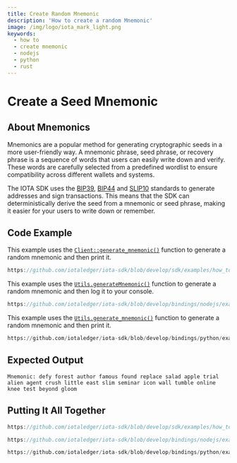 ```yaml
---
title: Create Random Mnemonic
description: 'How to create a random Mnemonic'
image: /img/logo/iota_mark_light.png
keywords:
  - how to
  - create mnemonic
  - nodejs
  - python
  - rust
---
```



# Create a Seed Mnemonic

## About Mnemonics

Mnemonics are a popular method for generating cryptographic seeds in a more user-friendly way. A mnemonic phrase, seed
phrase, or recovery phrase is a sequence of words that users can easily write down and verify. These words are carefully
selected from a predefined wordlist to ensure compatibility across different wallets and systems.

The IOTA SDK uses the [BIP39](https://en.bitcoin.it/wiki/BIP_0039), [BIP44](https://en.bitcoin.it/wiki/BIP_0044) and [SLIP10](https://github.com/satoshilabs/slips/blob/master/slip-0010.md) standards to generate addresses and sign transactions.
This means that the SDK can deterministically derive the seed from a mnemonic or seed phrase, making it easier for your
users to write down or remember.

## Code Example

<Tabs groupId="language" queryString>

<TabItem value="rust" label="Rust">

This example uses the
[`Client::generate_mnemonic()`](https://docs.rs/iota-sdk/latest/iota_sdk/client/core/struct.Client.html#method.generate_mnemonic)
function to generate a random mnemonic and then print it.

```rust reference
https://github.com/iotaledger/iota-sdk/blob/develop/sdk/examples/how_tos/accounts_and_addresses/create_mnemonic.rs#L14
```

</TabItem>
<TabItem value="typescript-node" label="Typescript (Node.js)">

This example uses the [`Utils.generateMnemonic()`](../../references/nodejs/classes/Utils/#generatemnemonic) function
to generate a random mnemonic and then log it to your console.

```typescript reference
https://github.com/iotaledger/iota-sdk/blob/develop/bindings/nodejs/examples/how_tos/accounts_and_addresses/create-mnemonic.ts#L12
```

</TabItem>
<TabItem value="python" label="Python">

This example uses the [`Utils.generate_mnemonic()`](../../references/python/iota_sdk/utils/#generate_mnemonic) function
to generate a random mnemonic and then print it.

```python reference
https://github.com/iotaledger/iota-sdk/blob/develop/bindings/python/examples/how_tos/accounts_and_addresses/create_mnemonic.py#L4
```

</TabItem>
</Tabs>

## Expected Output

```plaintext
Mnemonic: defy forest author famous found replace salad apple trial alien agent crush little east slim seminar icon wall tumble online knee test beyond gloom
```

## Putting It All Together

<Tabs groupId="language" queryString>

<TabItem value="rust" label="Rust">

```rust reference
https://github.com/iotaledger/iota-sdk/blob/develop/sdk/examples/how_tos/accounts_and_addresses/create_mnemonic.rs
```

</TabItem>
<TabItem value="typescript-node" label="Typescript (Node.js)">

```typescript reference
https://github.com/iotaledger/iota-sdk/blob/develop/bindings/nodejs/examples/how_tos/accounts_and_addresses/create-mnemonic.ts
```

</TabItem>
<TabItem value="python" label="Python">

```python reference
https://github.com/iotaledger/iota-sdk/blob/develop/bindings/python/examples/how_tos/accounts_and_addresses/create_mnemonic.py
```

</TabItem>
</Tabs>

